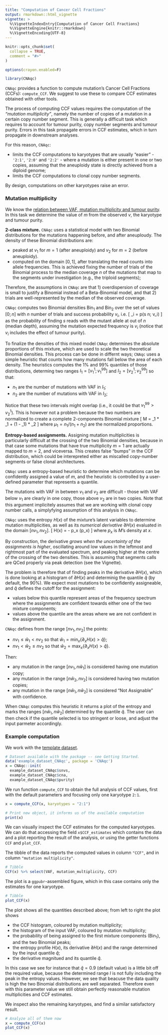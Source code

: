 ```yaml
---
title: "Computation of Cancer Cell Fractions"
output: rmarkdown::html_vignette
vignette: >
  %\VignetteIndexEntry{Computation of Cancer Cell Fractions}
  %\VignetteEngine{knitr::rmarkdown}
  %\VignetteEncoding{UTF-8}
---
```


```r
knitr::opts_chunk$set(
  collapse = TRUE,
  comment = "#>"
)

options(crayon.enabled=F)
```


```r
library(CNAqc)
```

`CNAqc` provides a function to compute mutation's Cancer Cell Fractions (CCFs): `compute_CCF`. We suggest to use these to compare CCF estimates obtained with other tools.

The process of computing CCF values requires the computation of the *"mutation multiplicity"*, namely the number of copies of a mutation in a certain copy number segment. This is generally a difficult task which requires to account for tumour purity, copy number segments and tumour purity. Errors in this task propagate errors in CCF estimates, which in turn propagate in downstream analyses.

For this reason, `CNAqc`:

* limits the CCF computations to karyotypes that are usually "easier" - `'2:1'`, `'2:0'` and `'2:2'` - where a mutation is either present in one or two copies, assuming that the aneuploidy state is directly achieved from a diploid genome;
* limits the CCF computations to clonal copy number segments.

By design, computations on other karyotypes raise an error.

### Mutation multiplicity

We know the [relation between VAF, mutation multiplicity and tumour purity](https://caravagn.github.io/CNAqc/articles/CNAqc.html). In this task we determine the value of $m$ from the observed $v$, the karyotype and tumour purity. 

**2-class mixture.** `CNAqc` uses a statistical model with two Binomial distributions for the mutations happening before, and after aneuploudy. The density of these Binomial distributions are:

* peaked at $v_1$ for $m = 1$ (after aneuploidy) and $v_2$ for $m = 2$  (before aneuploidy). 
* computed on the domain $[0, 1]$, after translating the read counts into allele frequencies. This is achieved fixing the number of trials of the Binomial process to the median coverage $n$ of the mutations that map to the segments under investigation (e.g., the triploid segments);

Therefore, the assumptions in `CNAqc` are that 1) overdispersion of coverage is small to justify a Binomial instead of a Beta-Binomial model, and that 2) trials are well-represented by the median of the observed coverage.

`CNAqc` computes two Binomial densities $\text{Bin}_1$ and $\text{Bin}_2$ over the set of values $[0; n]$ with $n$ number of trials and success probability $v_i$, i.e.
\[
\text{Bin}_i = p(s \mid n; v_i)
\]
as the probability of finding $s$ reads with the mutant allele at out of $n$ (median depth), assuming the mutation expected frequency is $v_i$ (notice that $v_i$ includes the effect of tumour purity).

To finalize the densities of this mixed model `CNAqc` determines the absolute proportions of this mixture, which are used to scale the two theoretical Binomial densities. This process can be done in differnt ways; `CNAqc` uses a simple heuristic that counts how many mutations fall below the area of each density. The heuristics computes the 1% and 99% quantiles of those distributions, determing two ranges $I_1 = [v_1^1; v_1^{99}]$ and $I_2 = [v_2^1; v_2^{99}]$ so that:

* $n_1$ are the number of mutations with VAF in $I_1$; 
* $n_2$ are the number of mutations with VAF in $I_2$; 

Notice that these two intervals might overlap (i.e., it could be that $v_1^{99} > v_2^{1}$). This is however not a problem because the two numbers are normalized to create  a complete 2-components Binomial mixture
\[
M = \mu_1 * \text{Bin}_1 + (1 - \mu_1) * \text{Bin}_2
\]
where $\mu_1 = n_1/(n_1+n_2)$ are the normalized  proportions. 


**Entropy-based assignments.** Assigning mutation multiplicities is particularly difficult at the crossing of the two Binomial densities, because in that case some mutations that have true  multiplicity $m=1$ are actually mapped to $m=2$, and viceversa. This creates false "bumps" in the CCF distribution, which could be interepreted either as miscalled copy-number segments or false clonal architectures. 

`CNAqc` uses a entropy-based heuristic to determine which mutations can be confidently assigned a value of $m$, and the heuristic is controlled by a user-defined parameter that represents a quantile. 

The mutations with VAF in between $v_1$ and $v_2$ are difficult - those with VAF below $v_1$ are clearly in one copy,   those above $v_2$ are in two copies. Note that this argument implicitely assumes that we are working with clonal copy number calls, a simplyfying assumption of this analysis in `CNAqc`.

`CNAqc` uses the entropy $H(x)$ of the mixture's latent variables to determine mutation multiplicities, as well as its *numerical derivative* $\partial H(x)$ evaluated in the domain $[nv_1, nv_2]$.
\[
H(x) = - p_x \log(p_x)
\]
where $p_x$ is $M$'s density at $x$.

By construction, the derivative *grows when the uncertainty of the assignments is higher*, oscillating around low values in the leftmost and rightmost part of the evaluated spectrum, and peaking higher at the centre of the crossing of the two densities. This is assuming that segments calls are QCed properly via peak detection (see the Vignette).

The problem is therefore that of finding peaks in the derivative $\partial H(x)$, which is done looking at a histogram of $\partial H(x)$ and determinig  the quantile $\hat{q}$ (by default, the 90%). We expect most mutations to be confidently assigneable, and $\hat{q}$ defines the cutoff for the assignment:

* values below this quantile represent areas of the frequency spectrum where the assignments are confident towards either one of the two mixture components;
* values above the quantile are the areas where we are not confident in the assignment. 

`CNAqc` defines from the range $[nv_1, nv_2]$ the points:

* $nv_1 \leq \hat{w}_1 < nv_2$ so that $\hat{w}_1 = \min_{x}\{\partial_x H(x) > \hat{q}\}$;
* $nv_1 < \hat{w}_2 \leq nv_2$ so that $\hat{w}_2 = \max_{x}\{\partial_x H(x) > \hat{q}\}$.

Then:

* any mutation in the range $[nv_1, n\hat{w}_1]$  is considered having one mutation copy;
* any mutation in the range $[n\hat{w}_2, nv_2]$  is considered having two mutation copies;
* any mutation in the range $[n\hat{w}_1, n\hat{w}_2]$  is considered "Not Assignable" with confidence.

When `CNAqc` computes this heuristic it returns a plot of the entropy and marks the ranges $[n\hat{w}_1, n\hat{w}_2]$  determined by the quantile $\hat{q}$. The  user can then check if the quantile selected is too stringent or loose, and adjust the input parmeter accordingly.


### Example computation

We work with the [template dataset](https://caravagn.github.io/CNAqc/articles/Introduction.html). 

```r
# Dataset available with the package -- see Getting Started.
data('example_dataset_CNAqc', package = 'CNAqc')
x = CNAqc::init(
  example_dataset_CNAqc$snvs, 
  example_dataset_CNAqc$cna,
  example_dataset_CNAqc$purity)
```

We run function `compute_CCF` to obtain the full analysis of CCF values, first with the default parameters and focusing only one karyotype `2:1`. 
```r
x = compute_CCF(x, karyotypes = "2:1")

# Print new object, it informs us of the available computation
print(x)
```

We can visually inspect the CCF estimates for the computed karyotypes. We can do that accessing the field `x$CCF_estimates` which contains the data and a plot reporting the result of the analysis, or using the getter functions `CCF` and `plot_CCF`.

The tibble of the data reports the computed values  in column `"CCF"`, and in column `"mutation multiplicity"`. 

```r
# Tibble
CCF(x) %>% select(VAF, mutation_multiplicity, CCF)
```

The plot is a `ggpubr`-assembled figure, which in this case contains only the estimates for one karyotype.
```r
# Tibble
plot_CCF(x)
```

The plot shows all the quantities described above; from left to right the plot shows

* the CCF histogram, coloured by mutation multiplicity;
* the histogram of the input VAF, coloured by mutation multiplicity;
* the probability of being assigned to the first mixture components ($\text{Bin}_1$), and the two Binomial peaks;
* the entropy profile $H(x)$, its derivative $\partial H(x)$ and the range determined by the input quantile $\hat{q}$;
* the derivative magnitued and its quantile $\hat{q}$.

In this case we see for instance that $\hat{q} = 0.9$ (default value) is a little bit off the required value, because the determined range $I$ is not fully including the peak in the entropy values. However, we see that beacuse the data quality is high the two Binomial distributions are well separated. Therefore even with this parameter value we still obtain perfectly reasonable mutation multiplicities and CCF estimates. 

We inspect also the remaining karyotypes, and find a similar satisfactory result.
```r
# Analyze all of them now
x = compute_CCF(x)
plot_CCF(x)
```

